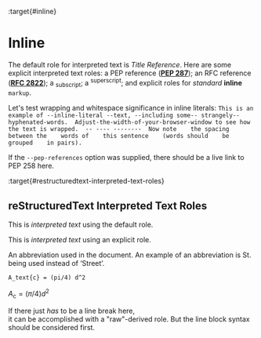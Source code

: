:target{#inline}

# Inline

The default role for interpreted text is <cite>Title Reference</cite>.  Here are
some explicit interpreted text roles: a PEP reference ([<strong>PEP 287</strong>](https://peps.python.org/pep-0287/)); an
RFC reference ([<strong>RFC 2822</strong>](https://datatracker.ietf.org/doc/html/rfc2822.html)); a <sub>subscript</sub>; a <sup>superscript</sup>;
and explicit roles for <em>standard</em> <strong>inline</strong>
`markup`.

Let's test wrapping and whitespace significance in inline literals:
`This is an example of --inline-literal --text, --including some--
strangely--hyphenated-words.  Adjust-the-width-of-your-browser-window
to see how the text is wrapped.  -- ---- --------  Now note    the
spacing    between the    words of    this sentence    (words
should    be grouped    in pairs).`

If the `--pep-references` option was supplied, there should be a
live link to PEP 258 here.

:target{#restructuredtext-interpreted-text-roles}

## reStructuredText Interpreted Text Roles

This is <cite>interpreted text</cite> using the default role.

This is <cite>interpreted text</cite> using an explicit role.

An abbreviation used in the document. An example of an abbreviation is <abbr>St.</abbr> being used instead of ‘Street’.

<code data-language="latex">A\_text\{c} = (pi/4) d^2</code>

<InlineMath>$A_\text{c} = (\pi/4) d^2$</InlineMath>

If there just <em>has</em> to be a line break here,
<br />
it can be accomplished with a "raw"-derived role.
But the line block syntax should be considered first.
